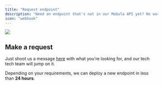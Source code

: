 ```yaml
---
title: "Request endpoint"
description: "Need an endpoint that's not in our Mobula API yet? No worries, we've got your back"
icon: "webhook"
---
```


<Frame>
  <img src="https://i.imgur.com/2HBQFSN.png" />
</Frame>

## Make a request

Just shoot us a message [here](https://t.me/MobulaPartnerBot?start=Mobula_API_Custom_Endpoint) with what you're looking for, and our tech tech team will jump on it.

Depending on your requirements, we can deploy a new endpoint in less than **24 hours**.
